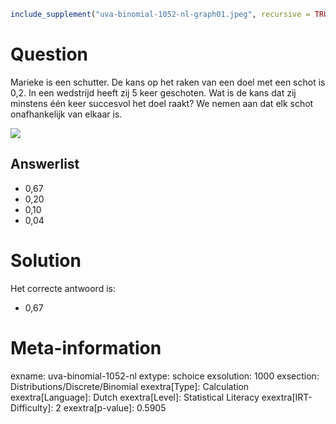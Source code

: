 ```r
include_supplement("uva-binomial-1052-nl-graph01.jpeg", recursive = TRUE)
```

Question
========

Marieke is een schutter. De kans op het raken van een doel met een schot
is 0,2. In een wedstrijd heeft zij 5 keer geschoten. Wat is de kans dat
zij minstens één keer succesvol het doel raakt? We nemen aan dat elk
schot onafhankelijk van elkaar is.


![](uva-binomial-1052-nl-graph01.jpeg)

Answerlist
----------

* 0,67
* 0,20
* 0,10
* 0,04

Solution
========

Het correcte antwoord is: 

* 0,67

Meta-information
================
exname: uva-binomial-1052-nl
extype: schoice
exsolution: 1000
exsection: Distributions/Discrete/Binomial
exextra[Type]: Calculation
exextra[Language]: Dutch
exextra[Level]: Statistical Literacy
exextra[IRT-Difficulty]: 2
exextra[p-value]: 0.5905

